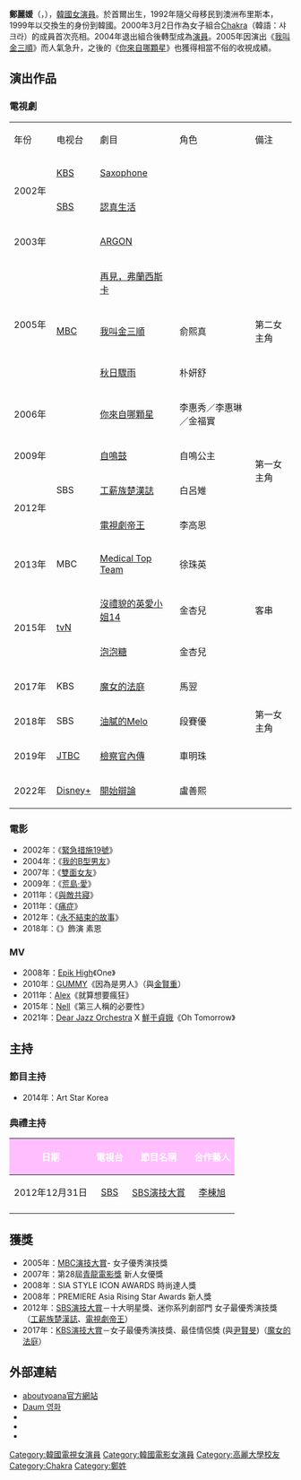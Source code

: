 {{blpunsourced|time=2016-10-09T21:10:15+00:00}}
{{藝人
| 姓名 = 鄭麗媛
| 類型 = 女演員
| 图片 = (Marie Claire Korea) 새로 보이는 것들 - 정려원 (2).jpg
| 本名 = 
| 外文名 = 정려원
| 羅馬拼音 = Jung Ryeo Won
| 國籍 = {{AUS}}
| 出生名 = Yoana Jung
| 出生日期 = {{birth_date_and_age|1981|1|21}}
| 出生地 = {{KOR}}[[首爾特別市|首爾特別市]][[蘆原區|蘆原區]]
| 經紀公司 = [[KEYEAST|KEYEAST]]（2012年－2020年）<br>[[H&娛樂|H&娛樂]]（2020年9月15日至今）
| 語言 = [[韓語|韓語]]、[[英語|英語]]、[[日語|日語]]
| 教育程度 = [[高麗大學|高麗大學]]新聞放送學[[學士|學士]]<br>[[Griffith_University|Griffith University]]<br>[[MacGregor_State_High_School|MacGregor State High School]]
| 出道日期 = 2000年
| 活躍年代 = 2000年至今
}}
'''鄭麗媛'''（{{lang-ko|'''정려원'''}}，{{bd|1981年|1月21日|catIdx=J鄭}}），[[韓國|韓國]][[女演員|女演員]]。於首爾出生，1992年隨父母移民到澳洲布里斯本，1999年以交換生的身份到韓國。2000年3月2日作為女子組合[[Chakra_(組合)|Chakra]]（韓語：샤크라）的成員首次亮相。2004年退出組合後轉型成為[[演員|演員]]。2005年因演出《[[我叫金三順|我叫金三順]]》而人氣急升，之後的《[[你來自哪顆星|你來自哪顆星]]》也獲得相當不俗的收視成績。

== 演出作品 ==
=== 電視劇 ===
{|class="wikitable" style="text-align:center"
|-style="background:#FFB6C1; font-weight:bold;"
|width=60|年份||电视台||劇目||角色||備注
|-
|rowspan=2|2002年||[[KBS|KBS]]||[[Saxophone|Saxophone]]||||
|-
|[[SBS_(韓國)|SBS]]||[[認真生活|認真生活]]||||
|-
|2003年||rowspan=5|[[MBC|MBC]]||[[ARGON|ARGON]]||||
|-
|rowspan=3|2005年||[[再見，弗蘭西斯卡|再見，弗蘭西斯卡]]||||
|-
|[[我叫金三順|我叫金三順]]|| 俞熙真||第二女主角
|-
|[[秋日驟雨|秋日驟雨]]||朴妍舒|| rowspan="6" |第一女主角
|-
|2006年||[[你來自哪顆星|你來自哪顆星]]||李惠秀／李惠琳／金福實
|-
|2009年||rowspan=3|SBS||[[自鳴鼓|自鳴鼓]]||自鳴公主
|-
|rowspan=2|2012年||[[工薪族楚漢誌|工薪族楚漢誌]]||白呂雉
|-
|[[電視劇帝王|電視劇帝王]]||李高恩
|-
|2013年||MBC||[[Medical_Top_Team|Medical Top Team]]||徐珠英
|-
|rowspan=2|2015年||rowspan=2|[[TVN|tvN]]||[[沒禮貌的英愛小姐|沒禮貌的英愛小姐14]]||金杏兒||客串
|-
|[[泡泡糖_(電視劇)|泡泡糖]]||金杏兒|| rowspan="5" |第一女主角
|-
|2017年||KBS||[[魔女的法庭|魔女的法庭]]||馬翌
|-
|2018年||SBS||[[油膩的Melo|油膩的Melo]]||段賽優
|-
|2019年||[[JTBC|JTBC]]||[[檢察官內傳|檢察官內傳]]||車明珠
|-
|2022年||[[Disney+|Disney+]]||[[開始辯論|開始辯論]]||盧善熙
|}

=== 電影 ===
*2002年：《[[緊急措施19號|緊急措施19號]]》
*2004年：《[[我的B型男友|我的B型男友]]》
*2007年：《[[雙面女友|雙面女友]]》
*2009年：《[[荒島·愛|荒島·愛]]》
*2011年：《[[與敵共寢|與敵共寢]]》
*2011年：《[[痛症|痛症]]》
*2012年：《[[永不結束的故事_(電影)|永不結束的故事]]》
*2018年：《{{link-ko|Gate|게이트 (영화)}}》飾演 素恩

=== MV ===
*2008年：[[Epik_High|Epik High]]《One》
*2010年：[[GUMMY|GUMMY]]《因為是男人》（與[[金賢重|金賢重]]）
*2011年：[[秋憲坤|Alex]]《就算想要瘋狂》
*2015年：[[Nell_(樂團)|Nell]]《第三人稱的必要性》
*2021年：[[Dear_Jazz_Orchestra|Dear Jazz Orchestra]] X [[鮮于貞娥|鮮于貞娥]]《Oh Tomorrow》

== 主持 ==
=== 節目主持 ===
*2014年：Art Star Korea

=== 典禮主持 ===
{| class="wikitable" style=text-align:center width=50%
!style="background:#FFbFFF; color:white" align="center"|日期
!style="background:#FFbFFF; color:white" align="center"|電視台
!style="background:#FFbFFF; color:white" align="center"|節目名稱
!style="background:#FFbFFF; color:white" align="center"|合作藝人
|-
| 2012年12月31日 || [[SBS_(韓國)|SBS]] || [[SBS演技大赏|SBS演技大賞]] || [[李棟旭|李棟旭]]
|-
|}

== 獲獎 ==
*2005年：[[MBC演技大賞|MBC演技大賞]]- 女子優秀演技獎
*2007年：第28屆[[青龍電影獎|青龍電影獎]] 新人女優獎
*2008年：SIA STYLE ICON AWARDS 時尚達人獎
*2008年：PREMIERE Asia Rising Star Awards 新人獎
*2012年：[[SBS演技大賞|SBS演技大賞]]－十大明星獎、迷你系列劇部門 女子最優秀演技獎（[[工薪族楚漢誌|工薪族楚漢誌]]、[[電視劇帝王|電視劇帝王]]）
*2017年：[[KBS演技大賞|KBS演技大賞]]－女子最優秀演技獎、最佳情侶獎 (與[[尹賢旻|尹賢旻]])（[[魔女的法庭|魔女的法庭]]）

== 外部連結 ==
*[https://web.archive.org/web/20131007095915/http://aboutyoana.com/abouthtml/index.asp aboutyoana官方網站]{{ko}}
*[http://movie.daum.net/movieperson/Summary.do?personId=93924 Daum 영화] {{Wayback|url=http://movie.daum.net/movieperson/Summary.do?personId=93924 |date=20160305195455 }} {{ko icon}}
*{{instagram|yoanaloves|鄭麗媛}}{{ko}}
*{{twitter|Yoana81}}{{ko}}
*{{IMDb name|1585573}}

{{Chakra (組合)}}
{{KEYEAST}}
{{H&娛樂}}
{{青龍電影獎最佳女新人}}

{{Authority control}}
{{DEFAULTSORT: Jung Ryeo Won}}
[[Category:韓國電視女演員|Category:韓國電視女演員]]
[[Category:韓國電影女演員|Category:韓國電影女演員]]
[[Category:高麗大學校友|Category:高麗大學校友]]
[[Category:Chakra|Category:Chakra]]
[[Category:鄭姓|Category:鄭姓]]
